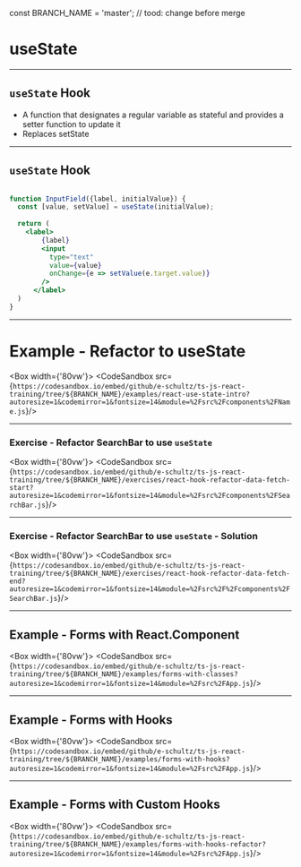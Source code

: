 
const BRANCH_NAME = 'master'; // tood: change before merge


# useState

---

## `useState` Hook

- A function that designates a regular variable as stateful and provides a setter function to update it
- Replaces setState

---

## `useState` Hook  

```jsx

function InputField({label, initialValue}) {
  const [value, setValue] = useState(initialValue);
  
  return (
    <label>
        {label}
        <input
          type="text"
          value={value}
          onChange={e => setValue(e.target.value)}
        />
      </label>
  )
}
```
---

# Example - Refactor to useState 

<Box width={'80vw'}>
    <CodeSandbox src={`https://codesandbox.io/embed/github/e-schultz/ts-js-react-training/tree/${BRANCH_NAME}/examples/react-use-state-intro?autoresize=1&codemirror=1&fontsize=14&module=%2Fsrc%2Fcomponents%2FName.js`}/>
</Box>


---

### Exercise - Refactor SearchBar to use `useState`

<Box width={'80vw'}>
    <CodeSandbox src={`https://codesandbox.io/embed/github/e-schultz/ts-js-react-training/tree/${BRANCH_NAME}/exercises/react-hook-refactor-data-fetch-start?autoresize=1&codemirror=1&fontsize=14&module=%2Fsrc%2Fcomponents%2FSearchBar.js`}/>
</Box>


---

### Exercise - Refactor SearchBar to use `useState` - Solution

<Box width={'80vw'}>
    <CodeSandbox src={`https://codesandbox.io/embed/github/e-schultz/ts-js-react-training/tree/${BRANCH_NAME}/exercises/react-hook-refactor-data-fetch-end?autoresize=1&codemirror=1&fontsize=14&module=%2Fsrc%2F%2Fcomponents%2FSearchBar.js`}/>
</Box>


---

## Example - Forms with React.Component 

<Box width={'80vw'}>
    <CodeSandbox src={`https://codesandbox.io/embed/github/e-schultz/ts-js-react-training/tree/${BRANCH_NAME}/examples/forms-with-classes?autoresize=1&codemirror=1&fontsize=14&module=%2Fsrc%2FApp.js`}/>
</Box>


---

## Example - Forms with Hooks 

<Box width={'80vw'}>
    <CodeSandbox src={`https://codesandbox.io/embed/github/e-schultz/ts-js-react-training/tree/${BRANCH_NAME}/examples/forms-with-hooks?autoresize=1&codemirror=1&fontsize=14&module=%2Fsrc%2FApp.js`}/>
</Box>

---

## Example - Forms with Custom Hooks

<Box width={'80vw'}>
    <CodeSandbox src={`https://codesandbox.io/embed/github/e-schultz/ts-js-react-training/tree/${BRANCH_NAME}/examples/forms-with-hooks-refactor?autoresize=1&codemirror=1&fontsize=14&module=%2Fsrc%2FApp.js`}/>
</Box>


